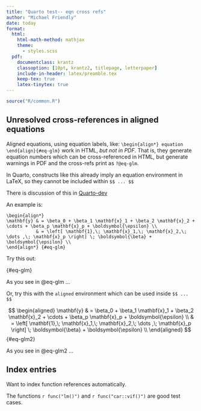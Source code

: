 ```yaml
---
title: "Quarto test-- eqn cross refs"
author: "Michael Friendly"
date: today
format:
  html:
    html-math-method: mathjax
    theme:
      - styles.scss
  pdf:
    documentclass: krantz
    classoption: [10pt, krantz2, titlepage, letterpaper]
    include-in-header: latex/preamble.tex
    keep-tex: true
    latex-tinytex: true
---
```


```r
source("R/common.R")
```


## Unresolved cross-references in aligned equations

Aligned equations, using equation labels, like: `\begin{align*} equation \end{align}{#eq-glm}` work in HTML, _but not in PDF_.
That is, they generate equation numbers which can be cross-referenced in HTML, but generate warnings in PDF and the cross-refs
print as `?@eq-glm`.

In Quarto, constructs like this already imply an equation environment in LaTeX, so they cannot be included within `$$ ... $$`

There is discussion of this in [Quarto-dev](https://github.com/quarto-dev/quarto-cli/issues/2275)

An example is:

```
\begin{align*}
\mathbf{y} & = \beta_0 + \beta_1 \mathbf{x}_1 + \beta_2 \mathbf{x}_2 + \cdots + \beta_p \mathbf{x}_p + \boldsymbol{\epsilon} \\
           & = \left[ \mathbf{1},\; \mathbf{x}_1,\; \mathbf{x}_2,\; \dots ,\; \mathbf{x}_p \right] \; \boldsymbol{\beta} + \boldsymbol{\epsilon} \\
\end{align*} {#eq-glm}
```

Try this out:

\begin{align*}
\mathbf{y} & = \beta_0 + \beta_1 \mathbf{x}_1 + \beta_2 \mathbf{x}_2 + \cdots + \beta_p \mathbf{x}_p + \boldsymbol{\epsilon} \\
           & = \left[ \mathbf{1},\; \mathbf{x}_1,\; \mathbf{x}_2,\; \dots ,\; \mathbf{x}_p \right] \; \boldsymbol{\beta} + \boldsymbol{\epsilon} \\
\end{align*} {#eq-glm}

As you see in @eq-glm ...

Or, try this with the `aligned` environment which can be used inside `$$ ... $$`

$$
\begin{aligned}
\mathbf{y} & = \beta_0 + \beta_1 \mathbf{x}_1 + \beta_2 \mathbf{x}_2 + \cdots + \beta_p \mathbf{x}_p + \boldsymbol{\epsilon} \\
           & = \left[ \mathbf{1},\; \mathbf{x}_1,\; \mathbf{x}_2,\; \dots ,\; \mathbf{x}_p \right] \; \boldsymbol{\beta} + \boldsymbol{\epsilon} \\
\end{aligned}
$${#eq-glm2}

As you see in @eq-glm2 ...



## Index entries

Want to index function references automatically.

The functions `r func("lm()")` and `r func("car::vif()")` are good test cases.

<!-- But `r func("geom_smooth()")` and `r func("stat_ellipse()")` need to have the `_` escaped inside `\texttt{}` -->
